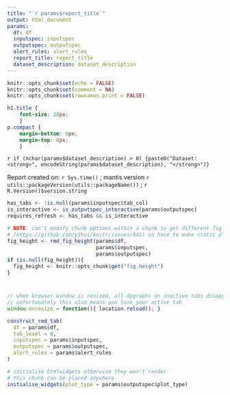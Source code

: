 ```yaml
---
title: "`r params$report_title`"
output: html_document
params:
  df: df
  inputspec: inputspec
  outputspec: outputspec
  alert_rules: alert_rules
  report_title: report_title
  dataset_description: dataset_description
---
```


```r
knitr::opts_chunk$set(echo = FALSE)
knitr::opts_chunk$set(comment = NA)
knitr::opts_chunk$set(rownames.print = FALSE)
```

```css
h1.title {
	font-size: 28px;
	}
p.compact {
	margin-bottom: 0px;
	margin-top: 0px;
	}
```

<p class="compact">
`r if (nchar(params$dataset_description) > 0) {paste0("Dataset: <strong>", encodeString(params$dataset_description), "</strong>")}`
</p>

<p class="compact">
Report created on: `r Sys.time()` ; mantis version `r utils::packageVersion(utils::packageName())` ; `r R.Version()$version.string`
</p>

```r
has_tabs <- !is.null(params$inputspec$tab_col)
is_interactive <- is_outputspec_interactive(params$outputspec)
requires_refresh <- has_tabs && is_interactive

# NOTE: can't modify chunk options within a chunk to get different fig heights
# (https://github.com/yihui/knitr/issues/841) so have to make static plots consistent for all tabs
fig_height <- rmd_fig_height(params$df,
                             params$inputspec,
                             params$outputspec)
if (is.null(fig_height)){
  fig_height <- knitr::opts_chunk$get("fig.height")
}

```

#  {.tabset .tabset-pills}


```js
// when browser window is resized, all dygraphs on inactive tabs disappear. Reload page to redraw them all.
// unfortunately this also means you lose your active tab
window.onresize = function(){ location.reload(); }
```

```r
construct_rmd_tab(
  df = params$df,
  tab_level = 0,
  inputspec = params$inputspec,
  outputspec = params$outputspec,
  alert_rules = params$alert_rules
)

```

```r
# initialise htmlwidgets otherwise they won't render
# this chunk can be placed anywhere
initialise_widgets(plot_type = params$outputspec$plot_type)
```

